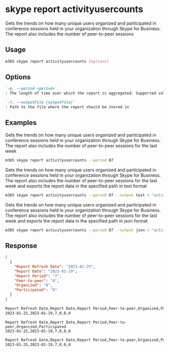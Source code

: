 
# skype report activityusercounts

Gets the trends on how many unique users organized and participated in conference sessions held in your organization through Skype for Business. The report also includes the number of peer-to-peer sessions

## Usage

```sh
m365 skype report activityusercounts [options]
```

## Options

```md defintion-list
`-p, --period <period>`
: The length of time over which the report is aggregated. Supported values `D7`, `D30`, `D90`, `D180`.

`-f, --outputFile [outputFile]`
: Path to the file where the report should be stored in
```

<Global />

## Examples

Gets the trends on how many unique users organized and participated in conference sessions held in your organization through Skype for Business. The report also includes the number of peer-to-peer sessions for the last week

```sh
m365 skype report activityusercounts --period D7
```

Gets the trends on how many unique users organized and participated in conference sessions held in your organization through Skype for Business. The report also includes the number of peer-to-peer sessions for the last week and exports the report data in the specified path in text format

```sh
m365 skype report activityusercounts --period D7 --output text > "activityusercounts.txt"
```

Gets the trends on how many unique users organized and participated in conference sessions held in your organization through Skype for Business. The report also includes the number of peer-to-peer sessions for the last week and exports the report data in the specified path in json format

```sh
m365 skype report activityusercounts --period D7 --output json > "activityusercounts.json"
```

## Response

<Tabs>
  <TabItem value="JSON">

  ```json
  [
    {
      "Report Refresh Date": "2023-01-25",
      "Report Date": "2023-01-19",
      "Report Period": "7",
      "Peer-to-peer": "0",
      "Organized": "0",
      "Participated": "0"
    }
  ]
  ```

  </TabItem>
  <TabItem value="Text">

  ```txt
  Report Refresh Date,Report Date,Report Period,Peer-to-peer,Organized,Participated
  2023-01-25,2023-01-19,7,0,0,0
  ```

  </TabItem>
  <TabItem value="CSV">

  ```csv
  Report Refresh Date,Report Date,Report Period,Peer-to-peer,Organized,Participated
  2023-01-25,2023-01-19,7,0,0,0
  ```

  </TabItem>
  <TabItem value="Markdown">

  ```md
  Report Refresh Date,Report Date,Report Period,Peer-to-peer,Organized,Participated
  2023-01-25,2023-01-19,7,0,0,0
  ```

  </TabItem>
</Tabs>


